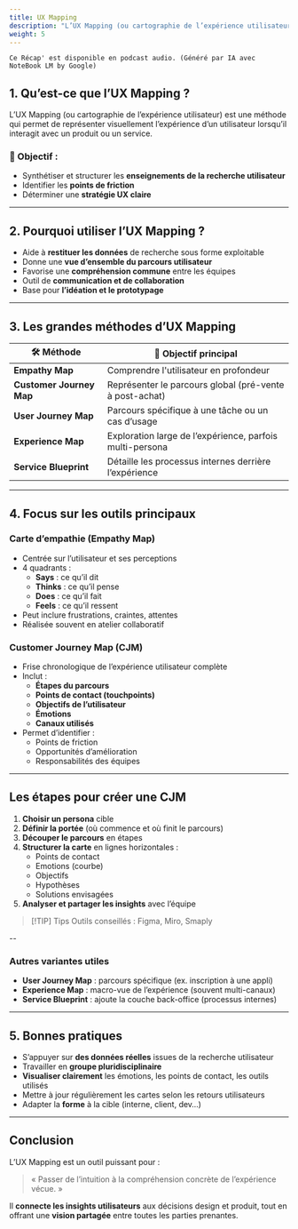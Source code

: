 ```yaml
---
title: UX Mapping
description: "L’UX Mapping (ou cartographie de l’expérience utilisateur) est une méthode qui permet de représenter visuellement l’expérience d’un utilisateur lorsqu’il interagit avec un produit ou un service."
weight: 5
---
```



```
Ce Récap' est disponible en podcast audio. (Généré par IA avec NoteBook LM by Google)
```

<SrtPlayer
  client:only="react"
  audioSrc="/podcasts/ux-mapping.m4a"
  srtUrl="/podcasts/ux-mapping.srt"
/>

## 1. Qu’est-ce que l’UX Mapping ?

L’UX Mapping (ou cartographie de l’expérience utilisateur) est une méthode qui permet de représenter visuellement l’expérience d’un utilisateur lorsqu’il interagit avec un produit ou un service.

### 🎯 Objectif :

- Synthétiser et structurer les **enseignements de la recherche utilisateur**
- Identifier les **points de friction**
- Déterminer une **stratégie UX claire**

---

## 2. Pourquoi utiliser l’UX Mapping ?

- Aide à **restituer les données** de recherche sous forme exploitable
- Donne une **vue d’ensemble du parcours utilisateur**
- Favorise une **compréhension commune** entre les équipes
- Outil de **communication et de collaboration**
- Base pour **l’idéation et le prototypage**

---

## 3. Les grandes méthodes d’UX Mapping

| 🛠️ Méthode               | 🎯 Objectif principal                                    |
| ------------------------ | -------------------------------------------------------- |
| **Empathy Map**          | Comprendre l'utilisateur en profondeur                   |
| **Customer Journey Map** | Représenter le parcours global (pré-vente à post-achat)  |
| **User Journey Map**     | Parcours spécifique à une tâche ou un cas d’usage        |
| **Experience Map**       | Exploration large de l’expérience, parfois multi-persona |
| **Service Blueprint**    | Détaille les processus internes derrière l’expérience    |

---

## 4. Focus sur les outils principaux

### Carte d’empathie (Empathy Map)

- Centrée sur l’utilisateur et ses perceptions
- 4 quadrants :
  - **Says** : ce qu’il dit
  - **Thinks** : ce qu’il pense
  - **Does** : ce qu’il fait
  - **Feels** : ce qu’il ressent
- Peut inclure frustrations, craintes, attentes
- Réalisée souvent en atelier collaboratif

### Customer Journey Map (CJM)

- Frise chronologique de l’expérience utilisateur complète
- Inclut :
  - **Étapes du parcours**
  - **Points de contact (touchpoints)**
  - **Objectifs de l’utilisateur**
  - **Émotions**
  - **Canaux utilisés**
- Permet d’identifier :
  - Points de friction
  - Opportunités d’amélioration
  - Responsabilités des équipes

---

## Les étapes pour créer une CJM

1. **Choisir un persona** cible
2. **Définir la portée** (où commence et où finit le parcours)
3. **Découper le parcours** en étapes
4. **Structurer la carte** en lignes horizontales :
   - Points de contact
   - Emotions (courbe)
   - Objectifs
   - Hypothèses
   - Solutions envisagées
5. **Analyser et partager les insights** avec l’équipe

> [!TIP] Tips
> Outils conseillés : Figma, Miro, Smaply

--

### Autres variantes utiles

- **User Journey Map** : parcours spécifique (ex. inscription à une appli)
- **Experience Map** : macro-vue de l’expérience (souvent multi-canaux)
- **Service Blueprint** : ajoute la couche back-office (processus internes)

---

## 5. Bonnes pratiques

- S’appuyer sur **des données réelles** issues de la recherche utilisateur
- Travailler en **groupe pluridisciplinaire**
- **Visualiser clairement** les émotions, les points de contact, les outils utilisés
- Mettre à jour régulièrement les cartes selon les retours utilisateurs
- Adapter la **forme** à la cible (interne, client, dev…)

---

## Conclusion

L’UX Mapping est un outil puissant pour :

> « Passer de l’intuition à la compréhension concrète de l’expérience vécue. »

Il **connecte les insights utilisateurs** aux décisions design et produit, tout en offrant une **vision partagée** entre toutes les parties prenantes.
